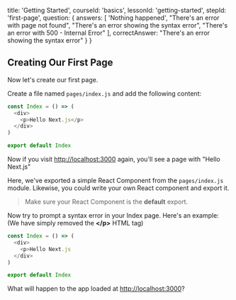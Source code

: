 
  title: 'Getting Started',
  courseId: 'basics',
  lessonId: 'getting-started',
  stepId: 'first-page',
  question: {
    answers: [
      'Nothing happened',
      "There's an error with page not found",
      "There's an error showing the syntax error",
      "There's an error with 500 - Internal Error"
    ],
    correctAnswer: "There's an error showing the syntax error"
  }
}

## Creating Our First Page

Now let's create our first page.

Create a file named `pages/index.js` and add the following content:

```js
const Index = () => (
  <div>
    <p>Hello Next.js</p>
  </div>
)

export default Index
```

Now if you visit [http://localhost:3000](http://localhost:3000/) again, you'll see a page with "Hello Next.js"

Here, we've exported a simple React Component from the `pages/index.js` module. Likewise, you could write your own React component and export it.

> Make sure your React Component is the **default** export.

Now try to prompt a syntax error in your Index page. Here's an example:
(We have simply removed the **&#x3C;/p&#x3E;** HTML tag)

```js
const Index = () => (
  <div>
    <p>Hello Next.js
  </div>
)

export default Index
```

What will happen to the app loaded at [http://localhost:3000](http://localhost:3000/)?

